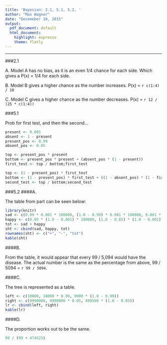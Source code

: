 ```yaml
---
title: 'Bayesian: 2.1, 5.1, 5.2, '
author: "Max Wagner"
date: "Decemeber 10, 2015"
output:
  pdf_document: default
  html_document:
    highlight: espresso
    theme: flatly
---
```

***

###2.1

A. Model A has no bias, as it is an even 1/4 chance for each side. Which gives a P(x) = 1/4 for each side.

B. Model B gives a higher chance as the number increases. P(x) = `r c(1:4) / 10`

C. Model C gives a higher chance as the number decreases. P(x) = `r 12 / (25 * c(1:4))`

###5.1

Prob for first test, and then the second...
```r
present <- 0.001
absent <- 1 - present
present_pos <- 0.99
absent_pos <- 0.05

top <- present_pos * present
bottom <- present_pos * present + (absent_pos * (1 - present))
first_test <- top / bottom;first_test

top <- (1 - present_pos) * first_test
bottom <- (1 - present_pos) * first_test + ((1 - absent_pos) * (1 - first_test))
second_test <- top / bottom;second_test
```

###5.2
####A.

The table from part can be seen below:
```r
library(knitr)
sad <- c(0.99 * 0.001 * 100000, (1.0 - 0.99) * 0.001 * 100000, 0.001 * 100000)
happy <- c(0.05 * (1.0 - 0.001) * 100000, (1.0 - 0.05) * (1.0 - 0.001) * 100000, (1.0 - 0.001) * 100000)
tot <- sad + happy
sht <- cbind(sad, happy, tot)
rownames(sht) <- c("+", "-", "tot")
kable(sht)
```

####B.

From the table, it would appear that every 99 / 5,094 would have the disease. The actual number is the same as the percentage from above, 99 / 5094 = `r 99 / 5094`.

####C.

The tree is represented as a table.
```r
left <- c(10000, 10000 * 0.99, 9900 * (1.0 - 0.99))
right <- c(9990000, 9990000 * 0.05, 499500 * (1.0 - 0.05))
lr <- cbind(left, right)
kable(lr)
```

####D.

The proportion works out to be the same.
```r
99 / (99 + 474525)
```
